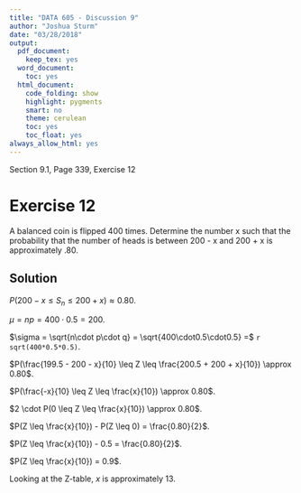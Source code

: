 ```yaml
---
title: "DATA 605 - Discussion 9"
author: "Joshua Sturm"
date: "03/28/2018"
output:
  pdf_document:
    keep_tex: yes
  word_document:
    toc: yes
  html_document:
    code_folding: show
    highlight: pygments
    smart: no
    theme: cerulean
    toc: yes
    toc_float: yes
always_allow_html: yes
---
```


Section 9.1, Page 339, Exercise 12

# Exercise 12
A balanced coin is flipped 400 times. Determine the number x such that the probability that the number of heads is between 200 - x and 200 + x is approximately .80.

## Solution
$P(200 - x \leq S_n \leq 200 + x) \approx 0.80$.

$\mu = np = 400\cdot0.5 = 200$.

$\sigma = \sqrt{n\cdot p\cdot q} = \sqrt{400\cdot0.5\cdot0.5} =$ `r sqrt(400*0.5*0.5)`.

$P(\frac{199.5 - 200 - x}{10} \leq Z \leq \frac{200.5 + 200 + x}{10}) \approx 0.80$.

$P(\frac{-x}{10} \leq Z \leq \frac{x}{10}) \approx 0.80$.

$2 \cdot P(0 \leq Z \leq \frac{x}{10}) \approx 0.80$.

$P(Z \leq \frac{x}{10}) - P(Z \leq 0) = \frac{0.80}{2}$.

$P(Z \leq \frac{x}{10}) - 0.5 = \frac{0.80}{2}$.

$P(Z \leq \frac{x}{10}) = 0.9$.

Looking at the Z-table, $x$ is approximately 13.


